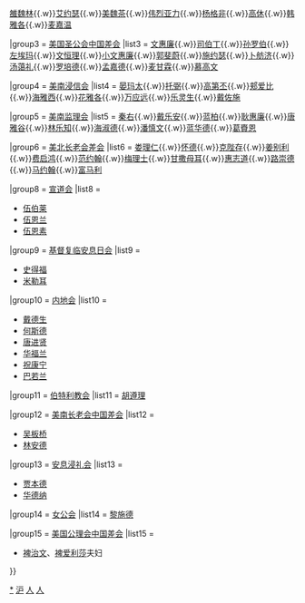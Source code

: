 {{Navbox
|name = 上海基督教传教士
|title = [[上海基督教新教]][[傳教士]]
|state = {{{state|autocollapse}}}
|bodyclass = hlist

|group1 = [[上海历史|背景]]
|list1 =
* [[上海开埠]]
* [[中国基督教新教]]
** [[基督教在华差会]]
* [[上海宗教]]
** [[上海基督教]]
*** [[上海基督教新教]]

|group2 = [[倫敦傳道會|伦敦会]]
|list2 = [[麦都思]]{{.w}}[[雒魏林]]{{.w}}[[艾约瑟]]{{.w}}[[美魏茶]]{{.w}}[[伟烈亚力]]{{.w}}[[杨格非]]{{.w}}[[高休]]{{.w}}[[韩雅各]]{{.w}}[[麦嘉温]]

|group3 = [[美国圣公会中国差会]] 
|list3 = [[文惠廉]]{{.w}}[[司伯丁]]{{.w}}[[孙罗伯]]{{.w}}[[左埃玛]]{{.w}}[[文恒理]]{{.w}}[[小文惠廉]]{{.w}}[[郭斐蔚]]{{.w}}[[施约瑟]]{{.w}}[[卜舫济]]{{.w}}[[汤蔼礼]]{{.w}}[[罗培德]]{{.w}}[[孟嘉德]]{{.w}}[[麦甘霖]]{{.w}}[[慕高文]]

|group4 = [[美南浸信会]]
|list4 = [[晏玛太]]{{.w}}[[托弼]]{{.w}}[[高第丕]]{{.w}}[[郏爱比]]{{.w}}[[海雅西]]{{.w}}[[花雅各]]{{.w}}[[万应远]]{{.w}}[[乐灵生]]{{.w}}[[戴佐施]]

|group5 = [[美南监理会]]
|list5 = [[秦右]]{{.w}}[[戴乐安]]{{.w}}[[蓝柏]]{{.w}}[[耿惠廉]]{{.w}}[[唐雅谷]]{{.w}}[[林乐知]]{{.w}}[[海淑德]]{{.w}}[[潘慎文]]{{.w}}[[蓝华德]]{{.w}}[[葛賚恩]]

|group6 = [[美北长老会差会]]
|list6 = [[娄理仁]]{{.w}}[[怀德]]{{.w}}[[克陛存]]{{.w}}[[姜别利]]{{.w}}[[费启鸿]]{{.w}}[[范约翰 (长老会)|范约翰]]{{.w}}[[梅理士]]{{.w}}[[甘撒母耳]]{{.w}}[[惠志道]]{{.w}}[[路崇德]]{{.w}}[[马约翰]]{{.w}}[[富马利]]

|group8 = [[宣道会]]
|list8 =
* [[伍约翰|伍伯莱]]
* [[伍恩兰]]
* [[伍恩素]]

|group9 = [[基督复临安息日会]]
|list9 =
* [[史得福]]
* [[米勒耳]]

|group10 = [[内地会]]
|list10 =
* [[戴德生]]
* [[何斯德]]
* [[唐进贤]]
* [[华福兰]]
* [[祝康宁]]
* [[巴若兰]]

|group11 = [[伯特利教会]]
|list11 = [[胡遵理]]

|group12 = [[美南长老会中国差会]]
|list12 =
* [[吴板桥]]
* [[林安德]]

|group13 = [[安息浸礼会]]
|list13 =
* [[贾本德]]
* [[华德纳]]

|group14 = [[女公会]]
|list14 = [[黎施德]]

|group15 = [[美国公理会中国差会]]
|list15 =
* [[裨治文]]、[[裨爱利莎]]夫妇
}}<noinclude>

{{collapsible option}}

[[Category:上海基督教新教人物|*]]
[[Category:中国传教士模板|沪]]
[[Category:上海基督教导航模板|人]]
[[Category:上海相关人物导航模板|人]]
</noinclude>